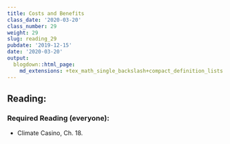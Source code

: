 ```yaml
---
title: Costs and Benefits
class_date: '2020-03-20'
class_number: 29
weight: 29
slug: reading_29
pubdate: '2019-12-15'
date: '2020-03-20'
output:
  blogdown::html_page:
    md_extensions: +tex_math_single_backslash+compact_definition_lists
---
```

## Reading:

### Required Reading (everyone):
* Climate Casino, Ch. 18.


